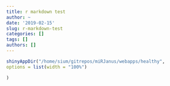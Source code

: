 ```yaml
---
title: r markdown test
author: ~
date: '2019-02-15'
slug: r-markdown-test
categories: []
tags: []
authors: []
---
```



```r

shinyAppDir("/home/sium/gitrepos/miRJanus/webapps/healthy",
options = list(width = "100%")

)

```

